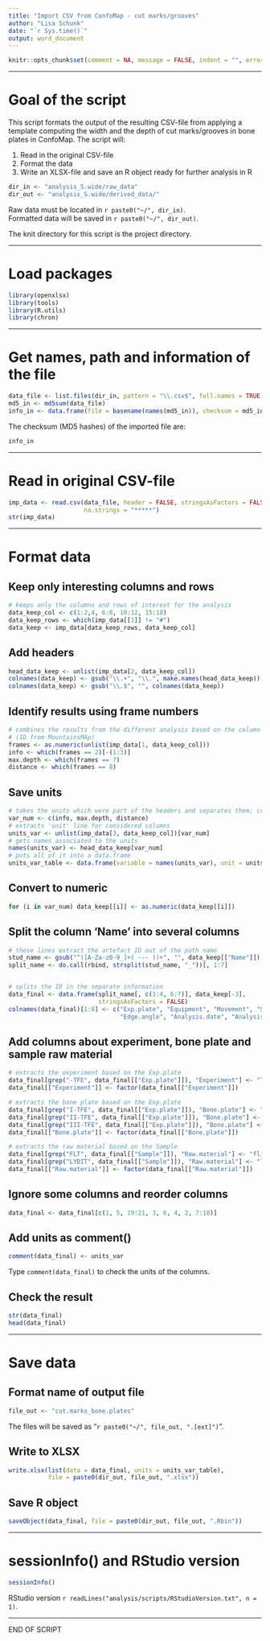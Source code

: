 ```yaml
---
title: "Import CSV from ConfoMap - cut marks/grooves"
author: "Lisa Schunk"
date: "`r Sys.time()`"
output: word_document
---
```



```r
knitr::opts_chunk$set(comment = NA, message = FALSE, indent = "", error = TRUE)

```

---


# Goal of the script
This script formats the output of the resulting CSV-file from applying a template computing the width and the depth of cut marks/grooves in bone plates in ConfoMap.
The script will:

1. Read in the original CSV-file   
2. Format the data   
3. Write an XLSX-file and save an R object ready for further analysis in R 

```r
dir_in <- "analysis_S.wide/raw_data"
dir_out <- "analysis_S.wide/derived_data/"

```

Raw data must be located in `r paste0("~/", dir_in)`.  
Formatted data will be saved in `r paste0("~/", dir_out)`.

The knit directory for this script is the project directory.

---


# Load packages
```r
library(openxlsx)
library(tools)
library(R.utils)
library(chron)

```


---


# Get names, path and information of the file 
```r
data_file <- list.files(dir_in, pattern = "\\.csv$", full.names = TRUE)
md5_in <- md5sum(data_file)
info_in <- data.frame(file = basename(names(md5_in)), checksum = md5_in, row.names = NULL)

```

The checksum (MD5 hashes) of the imported file are:  
```r
info_in

```


---


# Read in original CSV-file
```r
imp_data <- read.csv(data_file, header = FALSE, stringsAsFactors = FALSE, 
                     na.strings = "*****")
str(imp_data)

```


---


# Format data
## Keep only interesting columns and rows
```r
# keeps only the columns and rows of interest for the analysis 
data_keep_col <- c(1:2,4, 6:8, 10:12, 15:18)
data_keep_rows <- which(imp_data[[1]] != "#")
data_keep <- imp_data[data_keep_rows, data_keep_col]

```


## Add headers
```r
head_data_keep <- unlist(imp_data[2, data_keep_col]) 
colnames(data_keep) <- gsub("\\.+", "\\.", make.names(head_data_keep))
colnames(data_keep) <- gsub("\\.$", "", colnames(data_keep)) 

```


## Identify results using frame numbers
```r
# combines the results from the different analysis based on the column numbers 
# (ID from MountainsMAp)
frames <- as.numeric(unlist(imp_data[1, data_keep_col]))
info <- which(frames == 2)[-(1:3)]
max.depth <- which(frames == 7)
distance <- which(frames == 8)


```


## Save units
```r
# takes the units which were part of the headers and separates them; creates a data frame
var_num <- c(info, max.depth, distance)
# extracts 'unit' line for considered columns
units_var <- unlist(imp_data[3, data_keep_col])[var_num] 
# gets names associated to the units
names(units_var) <- head_data_keep[var_num] 
# puts all of it into a data.frame
units_var_table <- data.frame(variable = names(units_var), unit = units_var) 

```


## Convert to numeric
```r
for (i in var_num) data_keep[[i]] <- as.numeric(data_keep[[i]])

```


## Split the column 'Name' into several columns
```r
# these lines extract the artefact ID out of the path name
stud_name <- gsub("^([A-Za-z0-9_]+( --- ))+", "", data_keep[["Name"]])
split_name <- do.call(rbind, strsplit(stud_name, "_"))[, 1:7]


# splits the ID in the separate information 
data_final <- data.frame(split_name[, c(1:4, 6:7)], data_keep[-3],
                         stringsAsFactors = FALSE)
colnames(data_final)[1:8] <- c("Exp.plate", "Equipment", "Movement", "Strokes", "Sample",
                               "Edge.angle", "Analysis.date", "Analysis.time")


```


## Add columns about experiment, bone plate and sample raw material  
```r
# extracts the experiment based on the Exp.plate
data_final[grep("-TFE", data_final[["Exp.plate"]]), "Experiment"] <- "TFE"
data_final[["Experiment"]] <- factor(data_final[["Experiment"]])

# extracts the bone plate based on the Exp.plate
data_final[grep("I-TFE", data_final[["Exp.plate"]]), "Bone.plate"] <- "BP-I"
data_final[grep("II-TFE", data_final[["Exp.plate"]]), "Bone.plate"] <- "BP-II"
data_final[grep("III-TFE", data_final[["Exp.plate"]]), "Bone.plate"] <- "BP-III"
data_final[["Bone.plate"]] <- factor(data_final[["Bone.plate"]])

# extracts the raw material based on the Sample
data_final[grep("FLT", data_final[["Sample"]]), "Raw.material"] <- "flint"
data_final[grep("LYDIT", data_final[["Sample"]]), "Raw.material"] <- "lydite"
data_final[["Raw.material"]] <- factor(data_final[["Raw.material"]])


```


## Ignore some columns and reorder columns
```r
data_final <- data_final[c(1, 5, 19:21, 3, 6, 4, 2, 7:18)]

```


## Add units as comment()
```r
comment(data_final) <- units_var

```

Type `comment(data_final)` to check the units of the columns.


## Check the result
```r
str(data_final)
head(data_final)

```


---


# Save data
## Format name of output file
```r
file_out <- "cut.marks_bone.plates"

```
The files will be saved as "`r paste0("~/", file_out, ".[ext]")`".


## Write to XLSX
```r
write.xlsx(list(data = data_final, units = units_var_table), 
           file = paste0(dir_out, file_out, ".xlsx"))

```


## Save R object
```r
saveObject(data_final, file = paste0(dir_out, file_out, ".Rbin"))

```

---

# sessionInfo() and RStudio version

```r
sessionInfo()
```

RStudio version `r readLines("analysis/scripts/RStudioVersion.txt", n = 1)`.


---


END OF SCRIPT
